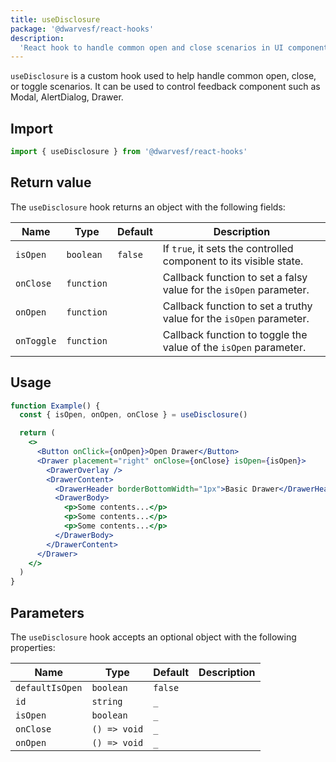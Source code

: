 ```yaml
---
title: useDisclosure
package: '@dwarvesf/react-hooks'
description:
  'React hook to handle common open and close scenarios in UI components'
---
```


`useDisclosure` is a custom hook used to help handle common open, close, or
toggle scenarios. It can be used to control feedback component such as Modal,
AlertDialog, Drawer.

## Import

```js
import { useDisclosure } from '@dwarvesf/react-hooks'
```

## Return value

The `useDisclosure` hook returns an object with the following fields:

| Name       | Type       | Default | Description                                                         |
| ---------- | ---------- | ------- | ------------------------------------------------------------------- |
| `isOpen`   | `boolean`  | `false` | If `true`, it sets the controlled component to its visible state.   |
| `onClose`  | `function` |         | Callback function to set a falsy value for the `isOpen` parameter.  |
| `onOpen`   | `function` |         | Callback function to set a truthy value for the `isOpen` parameter. |
| `onToggle` | `function` |         | Callback function to toggle the value of the `isOpen` parameter.    |

## Usage

```jsx
function Example() {
  const { isOpen, onOpen, onClose } = useDisclosure()

  return (
    <>
      <Button onClick={onOpen}>Open Drawer</Button>
      <Drawer placement="right" onClose={onClose} isOpen={isOpen}>
        <DrawerOverlay />
        <DrawerContent>
          <DrawerHeader borderBottomWidth="1px">Basic Drawer</DrawerHeader>
          <DrawerBody>
            <p>Some contents...</p>
            <p>Some contents...</p>
            <p>Some contents...</p>
          </DrawerBody>
        </DrawerContent>
      </Drawer>
    </>
  )
}
```

## Parameters

The `useDisclosure` hook accepts an optional object with the following
properties:

| Name            | Type         | Default | Description |
| --------------- | ------------ | ------- | ----------- |
| `defaultIsOpen` | `boolean`    | `false` |             |
| `id`            | `string`     | `_`     |             |
| `isOpen`        | `boolean`    | `_`     |             |
| `onClose`       | `() => void` | `_`     |             |
| `onOpen`        | `() => void` | `_`     |             |

<PropsTable of="useDisclosure" />
